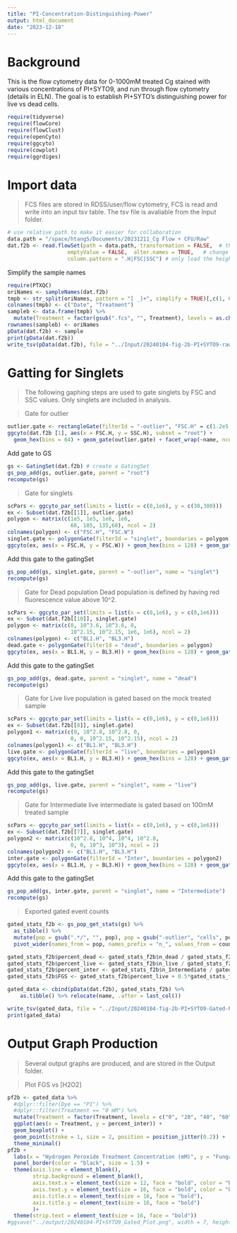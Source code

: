 ```yaml
---
title: "PI-Concentration-Distinguishing-Power"
output: html_document
date: "2023-12-18"
---
```


# Background
This is the flow cytometry data for 0-1000mM treated Cg stained with various concentrations of PI+SYTO9, and run through flow cytometry (details in ELN). The goal is to establish PI+SYTO's distinguishing power for live vs dead cells.

```r
require(tidyverse)
require(flowCore)
require(flowClust)
require(openCyto)
require(ggcyto)
require(cowplot)
require(ggrdiges)
```

# Import data
> FCS files are stored in RDSS/user/flow cytometry, FCS is read and write into an input tsv table. The tsv file is avaliable from the Input folder.

```r
# use relative path to make it easier for collaboration
data.path = "/space/htang5/Documents/20231211_Cg Flow + CFU/Raw"
dat.f2b <- read.flowSet(path = data.path, transformation = FALSE,  # the original values are already linearized. 
                   emptyValue = FALSE,  alter.names = TRUE,   # change parameter names to R format
                   column.pattern = ".H|FSC|SSC") # only load the height variables for the fluorescent parameters
```

Simplify the sample names

```r
require(PTXQC)
oriNames <- sampleNames(dat.f2b)
tmpb <- str_split(oriNames, pattern = "[ _]+", simplify = TRUE)[,c(1, 6)] 
colnames(tmpb) <- c("Date", "Treatment") 
sampleb <- data.frame(tmpb) %>% 
  mutate(Treatment = factor(gsub(".fcs", "", Treatment), levels = as.character(c(0, 20, 40, 60, 80, 100, 1000))) %>% paste(" mM", sep = "")) 
rownames(sampleb) <- oriNames
pData(dat.f2b) <- sample
print(pData(dat.f2b))
write_tsv(pData(dat.f2b), file = "../Input/20240104-fig-2b-PI+SYTO9-raw-data-ht.tsv")
```

# Gatting for Singlets
>The following gaphing steps are used to gate singlets by FSC and SSC values. Only singlets are included in analysis.

>Gate for outlier 

```r
outlier.gate <- rectangleGate(filterId = "-outlier", "FSC.H" = c(1.2e5, 1e6), "SSC.H" = c(1e2, 1e6))
ggcyto(dat.f2b [1], aes(x = FSC.H, y = SSC.H), subset = "root") +
  geom_hex(bins = 64) + geom_gate(outlier.gate) + facet_wrap(~name, ncol = 2) + ggcyto_par_set(limits = "instrument")
```
Add gate to GS
```r
gs <- GatingSet(dat.f2b) # create a GatingSet
gs_pop_add(gs, outlier.gate, parent = "root")
recompute(gs)
```

>Gate for singlets

```r
scPars <- ggcyto_par_set(limits = list(x = c(0,1e6), y = c(30,300)))
ex <- Subset(dat.f2b[[1]], outlier.gate)
polygon <- matrix(c(1e5, 1e5, 1e6, 1e6, 
                    60, 105, 135,60), ncol = 2)
colnames(polygon) <- c("FSC.H", "FSC.W")
singlet.gate <- polygonGate(filterId = "singlet", boundaries = polygon)
ggcyto(ex, aes(x = FSC.H, y = FSC.W)) + geom_hex(bins = 128) + geom_gate(singlet.gate) + geom_stats() + scPars
```


Add this gate to the gatingSet
```r
gs_pop_add(gs, singlet.gate, parent = "-outlier", name = "singlet")
recompute(gs)
```
> Gate for Dead population
Dead population is defined by having red fluorescence value above 10^2.

```r
scPars <- ggcyto_par_set(limits = list(x = c(0,1e6), y = c(0,1e6)))
ex <- Subset(dat.f2b[[10]], singlet.gate)
polygon <- matrix(c(0, 10^3.6, 10^3.6, 0,
                    10^2.15, 10^2.15, 1e6, 1e6), ncol = 2)
colnames(polygon) <- c("BL1.H", "BL3.H")
dead.gate <- polygonGate(filterId = "dead", boundaries = polygon)
ggcyto(ex, aes(x = BL1.H, y = BL3.H)) + geom_hex(bins = 128) + geom_gate(dead.gate) + geom_stats() + scPars + scale_x_logicle() + scale_y_logicle() 
```
Add this gate to the gatingSet

```r
gs_pop_add(gs, dead.gate, parent = "singlet", name = "dead")
recompute(gs)
```

> Gate for Live
live population is gated based on the mock treated sample

```r
scPars <- ggcyto_par_set(limits = list(x = c(0,1e6), y = c(0,1e6)))
ex <- Subset(dat.f2b[[8]], singlet.gate)
polygon1 <- matrix(c(0, 10^2.8, 10^2.8, 0,
                    0, 0, 10^2.15, 10^2.15), ncol = 2)
colnames(polygon1) <- c("BL1.H", "BL3.H")
live.gate <- polygonGate(filterId = "live", boundaries = polygon1)
ggcyto(ex, aes(x = BL1.H, y = BL3.H)) + geom_hex(bins = 128) + geom_gate(live.gate) + geom_stats() + scPars + scale_x_logicle() + scale_y_logicle() 
```
Add this gate to the gatingSet

```r
gs_pop_add(gs, live.gate, parent = "singlet", name = "live")
recompute(gs)
```

>Gate for Intermediate
live intermediate is gated based on 100mM treated sample

```r
scPars <- ggcyto_par_set(limits = list(x = c(0,1e6), y = c(0,1e6)))
ex <- Subset(dat.f2b[[7]], singlet.gate)
polygon2 <- matrix(c(10^2.8, 10^4, 10^4, 10^2.8,
                    0, 0, 10^3, 10^3), ncol = 2)
colnames(polygon2) <- c("BL1.H", "BL3.H")
inter.gate <- polygonGate(filterId = "Inter", boundaries = polygon2)
ggcyto(ex, aes(x = BL1.H, y = BL3.H)) + geom_hex(bins = 128) + geom_gate(inter.gate) + geom_stats() + scPars + scale_x_logicle() + scale_y_logicle() 
```

Add this gate to the gatingSet

```r
gs_pop_add(gs, inter.gate, parent = "singlet", name = "Intermediate")
recompute(gs)
```

>Exported gated event counts

```r
gated_stats_f2b <- gs_pop_get_stats(gs) %>% 
  as_tibble() %>% 
  mutate(pop = gsub(".*/", "", pop), pop = gsub("-outlier", "cells", pop)) %>% 
  pivot_wider(names_from = pop, names_prefix = "n_", values_from = count)

gated_stats_f2b$percent_dead <- gated_stats_f2b$n_dead / gated_stats_f2b$n_singlet
gated_stats_f2b$percent_live <- gated_stats_f2b$n_live / gated_stats_f2b$n_singlet
gated_stats_f2b$percent_inter <- gated_stats_f2b$n_Intermediate / gated_stats_f2b$n_singlet
gated_stats_f2b$FGS <- gated_stats_f2b$percent_live + 0.5*gated_stats_f2b$percent_inter - 1*gated_stats_f2b$percent_dead

gated_data <- cbind(pData(dat.f2b), gated_stats_f2b) %>% 
    as.tibble() %>% relocate(name, .after = last_col())

write_tsv(gated_data, file = "../Input/20240104-fig-2b-PI+SYTO9-Gated-ht.tsv")
print(gated_data)
```


# Output Graph Production
>Several output graphs are produced, and are stored in the Output folder.

> Plot FGS vs [H2O2]

```r
pf2b <- gated_data %>%
  #dplyr::filter(Dye == "PI") %>% 
  #dplyr::filter(Treatment == "0 mM") %>%
  mutate(Treatment = factor(Treatment, levels = c("0", "20", "40", "60", "80", "100", "1000"))) %>%
  ggplot(aes(x = Treatment, y = percent_inter)) +
  geom_boxplot() +
  geom_point(stroke = 1, size = 2, position = position_jitter(0.2)) +
  theme_minimal()
pf2b +
  labs(x = "Hydrogen Peroxide Treatment Concentration (mM)", y = "FungaLight Score") +
  panel_border(color = "black", size = 1.5) +
  theme(axis.line = element_blank(),
        strip.background = element_blank(),
        axis.text.x = element_text(size = 12, face = "bold", color = "black"),  # Adjust size and face (bold)
        axis.text.y = element_text(size = 16, face = "bold", color = "black"),
        axis.title.x = element_text(size = 16, face = "bold"),
        axis.title.y = element_text(size = 16, face = "bold")
        )+ 
  theme(strip.text = element_text(size = 16, face = "bold")) 
#ggsave("../output/20240104-PI+SYTO9_Gated_Plot.png", width = 7, height = 5)
```















